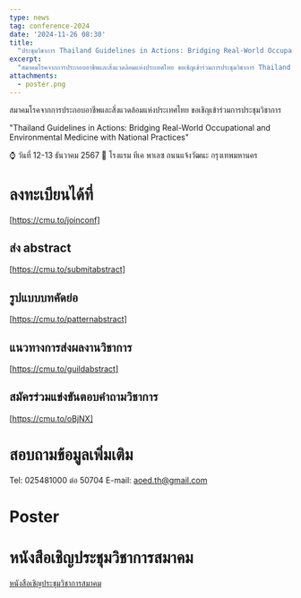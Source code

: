 ```yaml
---
type: news
tag: conference-2024
date: '2024-11-26 08:30'
title: 
  "ประชุมวิชาการ Thailand Guidelines in Actions: Bridging Real-World Occupational and Environmental Medicine with National Practices"
excerpt: 
  "สมาคมโรคจากการประกอบอาชีพและสิ่งแวดล้อมแห่งประเทศไทย ขอเชิญเข้าร่วมการประชุมวิชาการ Thailand Guidelines in Actions: Bridging Real-World Occupational and Environmental Medicine with National Practices"
attachments:
  - poster.png
---
```


สมาคมโรคจากการประกอบอาชีพและสิ่งแวดล้อมแห่งประเทศไทย ขอเชิญเข้าร่วมการประชุมวิชาการ 

"Thailand Guidelines in Actions: Bridging Real-World Occupational and Environmental Medicine with National Practices"

⌚ วันที่ 12-13 ธันวาคม 2567 
🏢 โรงแรม ทีเค พาเลซ ถนนแจ้งวัฒนะ กรุงเทพมหานคร 
                                                                             
# ลงทะเบียนได้ที่
[https://cmu.to/joinconf]

## ส่ง abstract
[https://cmu.to/submitabstract]

## รูปแบบบทคัดย่อ
[https://cmu.to/patternabstract]

## แนวทางการส่งผลงานวิชาการ
[https://cmu.to/guildabstract]

## สมัครร่วมแข่งขันตอบคำถามวิชาการ
[https://cmu.to/oBjNX]

# สอบถามข้อมูลเพิ่มเติม
Tel: 025481000 ต่อ 50704
E-mail: aoed.th@gmail.com

# Poster
<GatsbyImage image={props.pageContext.images[0].childImageSharp.gatsbyImageData} alt="tip" />

# หนังสือเชิญประชุมวิชาการสมาคม
[หนังสือเชิญประชุมวิชาการสมาคม](</news/2024/conference/37-67หนังสือเชิญประชุมวิชาการสมาคม.pdf>)
